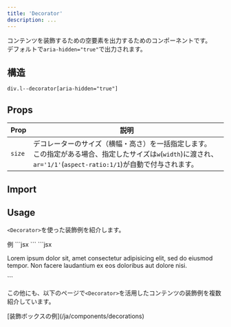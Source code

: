 ```yaml
---
title: 'Decorator'
description: ...
---
```




コンテンツを装飾するための空要素を出力するためのコンポーネントです。  
デフォルトで`aria-hidden="true"`で出力されます。


## 構造
```pug
div.l--decorator[aria-hidden="true"]
```



## Props

| Prop | 説明 |
|---|---|
|`size`| デコレーターのサイズ（横幅・高さ）を一括指定します。<br/>この指定がある場合、指定したサイズは`w`(`width`)に渡され、`ar='1/1'`(`aspect-ratio:1/1`)が自動で付与されます。|



## Import

<ImportPackage component='Decorator' />


## Usage

`<Decorator>`を使った装飾例を紹介します。

<Preview>
	<PreviewTitle>例</PreviewTitle>
	<PreviewArea resize p={20}>
		<Grid>
			<Decorator
				size='1.25em'
				bd='l'
				rotate='45deg'
				transformOrigin='left bottom'
			/>
			<Box p='20'>
				<Dummy />
			</Box>
			<Decorator
				size='1.25em'
				bd='l'
				rotate='-45deg'
				transformOrigin='left top'
			/>
		</Grid>
	</PreviewArea>
	<PreviewCode slot="tab" label="JSX">
		```jsx
		<Grid>
			<Decorator
				size='1.25em'
				bd='l'
				rotate='45deg'
				transformOrigin='left bottom'
			/>
			<Box p='20'>
				<Dummy />
			</Box>
			<Decorator
				size='1.25em'
				bd='l'
				rotate='-45deg'
				transformOrigin='left top'
			/>
		</Grid>
		```
	</PreviewCode>
	<PreviewCode slot="tab" label="HTML">
	```jsx
	<div class="l--grid">
		<div class="l--decorator -bd:l -trfo:lb -rotate:45 -ar:1/1 -w:" style="--w:1.25em" aria-hidden="true"></div>
			<div class="l--box -p:20">
				<p> Lorem ipsum dolor sit, amet consectetur adipisicing elit, sed do eiusmod tempor. Non facere laudantium ex eos doloribus aut dolore nisi. </p>
			</div>
		<div class="l--decorator -bd:l -trfo:lt -rotate:-45 -ar:1/1 -w:" style="--w:1.25em" aria-hidden="true">    </div>
	</div>
	```
	</PreviewCode>
</Preview>

<Spacer h='20' />

この他にも、以下のページで`<Decorator>`を活用したコンテンツの装飾例を複数紹介しています。

<Reference>
[装飾ボックスの例](/ja/components/decorations)
</Reference>
